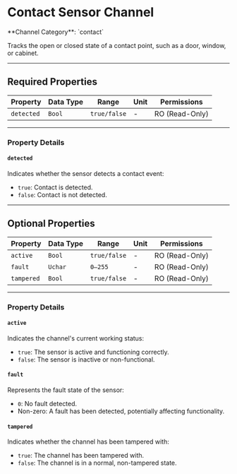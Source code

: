 
# Contact Sensor Channel

<Callout type="info">
	**Channel Category**: `contact`
</Callout>

Tracks the open or closed state of a contact point, such as a door, window, or cabinet.

---

## Required Properties

| **Property** | **Data Type** | **Range**    | **Unit** | **Permissions** |
|--------------|---------------|--------------|----------|-----------------|
| `detected`   | `Bool`        | `true/false` | -        | RO (Read-Only)  |

---

### Property Details

#### `detected`

Indicates whether the sensor detects a contact event:

- `true`: Contact is detected.
- `false`: Contact is not detected.

---

## Optional Properties

| **Property** | **Data Type** | **Range**    | **Unit** | **Permissions** |
|--------------|---------------|--------------|----------|-----------------|
| `active`     | `Bool`        | `true/false` | -        | RO (Read-Only)  |
| `fault`      | `Uchar`       | `0–255`      | -        | RO (Read-Only)  |
| `tampered`   | `Bool`        | `true/false` | -        | RO (Read-Only)  |

---

### Property Details

#### `active`

Indicates the channel's current working status:

- `true`: The sensor is active and functioning correctly.
- `false`: The sensor is inactive or non-functional.

#### `fault`

Represents the fault state of the sensor:

- `0`: No fault detected.
- Non-zero: A fault has been detected, potentially affecting functionality.

#### `tampered`

Indicates whether the channel has been tampered with:

- `true`: The channel has been tampered with.
- `false`: The channel is in a normal, non-tampered state.
